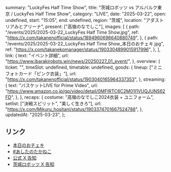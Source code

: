   summary: "LuckyFes Half Time Show",
  title: "茨城ロボッツ vs アルバルク東京 / LuckyFes Half Time Show",
  category: "LIVE",
  date: "2025-03-22",
  open: undefined,
  start: "15:05",
  end: undefined,
  region: "茨城",
  location: "アダストリアみとアリーナ",
  present: ["高嶺のなでしこ"],
  images: [
    {
      path: "/events/2025/2025-03-22_LuckyFes Half Time Show.jpg",
      ref: "https://x.com/takanenofficial/status/1894960696640880749",
    },
    {
      path: "/events/2025/2025-03-22_LuckyFes Half Time Show_本日のおチェキ.jpg",
      ref: "https://x.com/takanekomanager/status/1903304899015917996",
    },
  ],
  link: {
    text: "イベント詳細",
    url: "https://www.ibarakirobots.win/news/20250227_01_event/",
  },
  overview: {
    ticket: "",
    timeSlot: undefined,
    timetable: undefined,
    goods: {
      lineup: ["ミニフォトカード「ピンク衣装」"],
      url: "https://x.com/takanenofficial/status/1903040165964337353",
    },
    streaming: {
      text: "バスケットLIVE for Prime Video",
      url: "https://www.amazon.co.jp/gp/video/detail/0MFIRTC6C2M01I1VUQJUNS62FD",
    },
  },
  recaps: {
    costume: "高嶺のなでしこ2024衣装 + ユニフォーム",
    setlist: ["決戦スピリット", "美しく生きろ"],
    url: "https://x.com/Mikuru_hositani/status/1903374701667524788",
  },
  updatedAt: "2025-03-23",
};

## リンク

- [本日のおチェキ](https://x.com/takanekomanager/status/1903304899015917996)
- [#あしたのたかねこ](https://x.com/takanenofficial/status/1903040165964337353)
- [公式 X 告知](https://x.com/takanenofficial/status/1894960696640880749)
- [茨城ロボッツ X 告知](https://x.com/ibarakirobots/status/1894945600044741010)
